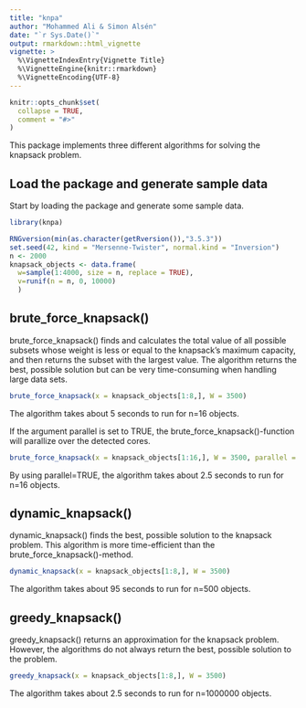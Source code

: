 ```yaml
---
title: "knpa"
author: "Mohammed Ali & Simon Alsén"
date: "`r Sys.Date()`"
output: rmarkdown::html_vignette
vignette: >
  %\VignetteIndexEntry{Vignette Title}
  %\VignetteEngine{knitr::rmarkdown}
  %\VignetteEncoding{UTF-8}
---
```


```r
knitr::opts_chunk$set(
  collapse = TRUE,
  comment = "#>"
)
```

This package implements three different algorithms for solving the knapsack problem.

## Load the package and generate sample data
Start by loading the package and generate some sample data.

```r
library(knpa)

RNGversion(min(as.character(getRversion()),"3.5.3"))
set.seed(42, kind = "Mersenne-Twister", normal.kind = "Inversion")
n <- 2000
knapsack_objects <- data.frame(
  w=sample(1:4000, size = n, replace = TRUE),
  v=runif(n = n, 0, 10000)
  )
```

## brute_force_knapsack()

brute_force_knapsack() finds and calculates the total value of all possible subsets whose weight is less or equal to the knapsack’s maximum capacity, and then returns the subset with the largest value. The algorithm returns the best, possible solution but can be very time-consuming when handling large data sets.

```r
brute_force_knapsack(x = knapsack_objects[1:8,], W = 3500)
```

The algorithm takes about 5 seconds to run for n=16 objects.

If the argument parallel is set to TRUE, the brute_force_knapsack()-function will parallize over the detected cores.

```r
brute_force_knapsack(x = knapsack_objects[1:16,], W = 3500, parallel = TRUE)
```

By using parallel=TRUE, the algorithm takes about 2.5 seconds to run for n=16 objects.

## dynamic_knapsack()
dynamic_knapsack() finds the best, possible solution to the knapsack problem. This algorithm is more time-efficient than the brute_force_knapsack()-method.

```r
dynamic_knapsack(x = knapsack_objects[1:8,], W = 3500)
```

The algorithm takes about 95 seconds to run for n=500 objects.

## greedy_knapsack()
greedy_knapsack() returns an approximation for the knapsack problem. However, the algorithms do not always return the best, possible solution to the problem.

```r
greedy_knapsack(x = knapsack_objects[1:8,], W = 3500)
```

The algorithm takes about 2.5 seconds to run for n=1000000 objects.